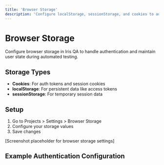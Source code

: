 ```yaml
---
title: 'Browser Storage'
description: 'Configure localStorage, sessionStorage, and cookies to automate authenticated workflows'
---
```


# Browser Storage

Configure browser storage in Iris QA to handle authentication and maintain user state during automated testing.

## Storage Types

- **Cookies**: For auth tokens and session cookies
- **localStorage**: For persistent data like access tokens
- **sessionStorage**: For temporary session data

## Setup

1. Go to Projects > Settings > Browser Storage
2. Configure your storage values
3. Save changes

[Screenshot placeholder for browser storage settings]

## Example Authentication Configuration